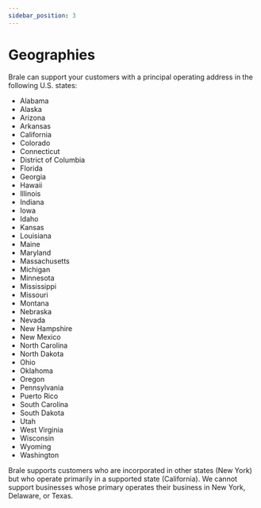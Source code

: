 ```yaml
---
sidebar_position: 3
---
```


# Geographies

Brale can support your customers with a principal operating address in the following U.S. states:

- Alabama
- Alaska
- Arizona
- Arkansas
- California
- Colorado
- Connecticut
- District of Columbia
- Florida
- Georgia
- Hawaii
- Illinois
- Indiana
- Iowa
- Idaho
- Kansas
- Louisiana
- Maine
- Maryland
- Massachusetts
- Michigan
- Minnesota
- Mississippi
- Missouri
- Montana
- Nebraska
- Nevada
- New Hampshire
- New Mexico
- North Carolina
- North Dakota
- Ohio
- Oklahoma
- Oregon
- Pennsylvania
- Puerto Rico
- South Carolina
- South Dakota
- Utah
- West Virginia
- Wisconsin
- Wyoming
- Washington

Brale supports customers who are incorporated in other states (New York) but who operate primarily in a supported state (California). We cannot support businesses whose primary operates their business in New York, Delaware, or Texas.
